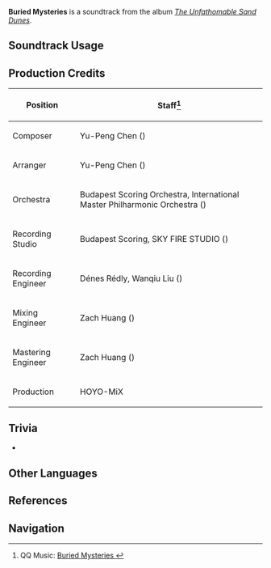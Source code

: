 {{Soundtrack Infobox
|image          = The Unfathomable Sand Dunes.png
|album          = The Unfathomable Sand Dunes
|disc           = 1
|number         = 50
|featured       =
|featured2      =
|featured3      =
|featured_disc  =
|featured_disc2 =
|featured_disc3 =
|youtube_id     = PR0gUxDy9rg
|spotify_id     = 361Qg3hUW2Jkw71oiT4srB
|previous       = Gurabad's Whisper
|next           = Gold Cup of Oases
}}
'''Buried Mysteries''' is a soundtrack from the album ''[[The Unfathomable Sand Dunes]]''.

==Soundtrack Usage==
{{Soundtrack Usage
|quest    = 
|location = Desert of Hadramaveth//day; underground
|domain   = 
}}

==Production Credits==
{| class="wikitable"
! Position
! Staff<ref>QQ Music: [https://y.qq.com/n/ryqq/songDetail/0046vazj1H9UgQ Buried Mysteries {{zh|砂下秘辛}}]</ref>
|-
! Composer
| Yu-Peng Chen ({{zh|陈致逸}})
|-
! Arranger
| Yu-Peng Chen ({{zh|陈致逸}})
|-
! Orchestra
| Budapest Scoring Orchestra, International Master Philharmonic Orchestra ({{zh|国际首席爱乐乐团}})
|-
! Recording Studio
| Budapest Scoring, SKY FIRE STUDIO ({{zh|九紫天诚录音棚}})
|-
! Recording Engineer
| Dénes Rédly, Wanqiu Liu ({{zh|刘婉秋}})
|-
! Mixing Engineer
| Zach Huang ({{zh|黄巍}})
|-
! Mastering Engineer
| Zach Huang ({{zh|黄巍}})
|-
! Production
| HOYO-MiX
|}
<!--
==Gallery==
<gallery>
</gallery>
-->

==Trivia==
* {{Transclude|Empire of Sand|HadramavethLeitmotif2|section=1}}

==Other Languages==
{{Other Languages
|en      = Buried Mysteries
|zhs     = 砂下秘辛
|zhs_rm  = Shā-xià Mìxīn
|zht     = 砂下秘辛
|zht_rm  = Shā-xià Mìxīn
|zh_tl   = Secret Stories Beneath the Sand
|ja      = 砂に埋もれた秘密
|ja_rm   = Suna ni Umoreta Himitsu{{assumed}}
|ja_tl   = 
}}

==References==
{{Reflist}}

==Navigation==
{{Soundtrack Navbox|The Unfathomable Sand Dunes}}